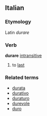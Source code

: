 ==Italian==
===Etymology===
Latin ''durare''
===Verb===
'''durare''' [[intransitive]]
# to [[last]]

===Related terms===
*[[durata]]
*[[durativo]]
*[[duraturo]]
*[[durevole]]
*[[duro]]
{{it-conj-are|dur|Essere}}